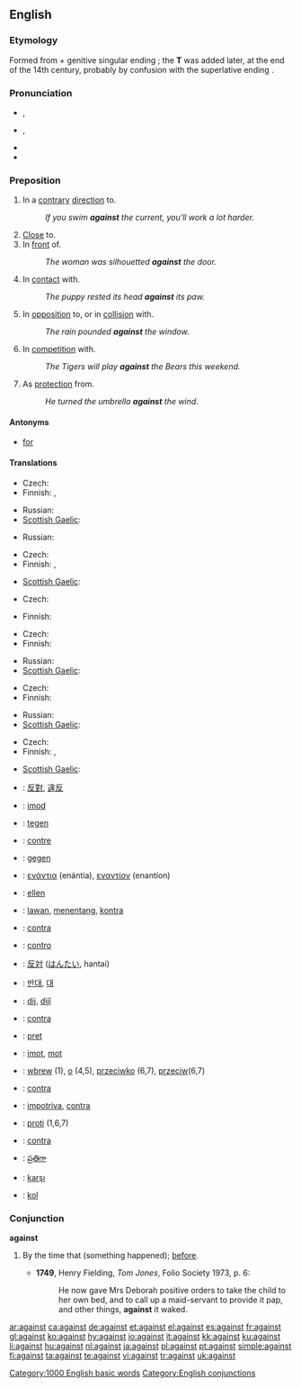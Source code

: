 ==English==
{{rank|again|also|away|147|against|though|get|eyes}}

===Etymology===
Formed from {{term|again}} + genitive singular ending {{term||-es}}; the '''T''' was added later, at the end of the 14th century, probably by confusion with the superlative ending {{term|-est}}.

===Pronunciation===
* {{a|UK}} {{IPA|/əˈgɛnst/|/əˈgeɪnst/}}, {{SAMPA|/@"gEnst/|/@"geInst/}}
* {{a|US}} {{IPA|/əˈgɛnst/}}, {{SAMPA|/@"gEnst/}}
* {{audio|en-us-against.ogg|Audio (US)}}
* {{hyphenation|a|gainst}}

===Preposition===
{{infl|en|preposition}}

# In a [[contrary]] [[direction]] to.
#: ''If you swim '''against''' the current, you'll work a lot harder.''
# [[close|Close]] to.
# In [[front]] of.
#: ''The woman was silhouetted '''against''' the door.''
# In [[contact]] with.
#: ''The puppy rested its head '''against''' its paw.''
# In [[opposition]] to, or in [[collision]] with.
#: ''The rain pounded '''against''' the window.''
# In [[competition]] with.
#: ''The Tigers will play '''against''' the Bears this weekend.''
# As [[protection]] from.
#: ''He turned the umbrella '''against''' the wind.''

====Antonyms====
* [[for]]

====Translations====
{{trans-top|in a contrary direction to}}
* Czech: {{t+|cs|proti}}
* Finnish: {{t+|fi|vastaan}}, {{t|fi|vastavirtaan}}
{{trans-mid}}
* Russian: {{t+|ru|против|tr=prótiv|sc=Cyrl}}
* [[Scottish Gaelic]]: {{t-|gd|an aghaidh|xs=Scottish Gaelic}}
{{trans-bottom}}

{{trans-top|close to}}
* Russian: {{t+|ru|напротив|tr=naprótiv|sc=Cyrl}}
{{trans-mid}}
{{trans-bottom}}

{{trans-top|in front of}}
* Czech: {{t+|cs|proti}}
* Finnish: {{t+|fi|edessä}}, {{t-|fi|vasten}}
{{trans-mid}}
* [[Scottish Gaelic]]: {{t-|gd|mu choinneimh|xs=Scottish Gaelic}}
{{trans-bottom}}

{{trans-top|in contact with}}
* Czech: {{t+|cs|o}}
{{trans-mid}}
* Finnish: {{t-|fi|vasten}}
{{trans-bottom}}

{{trans-top|in opposition to}}
* Czech: {{t+|cs|proti}}
* Finnish: {{t-|fi|vasten}}
{{trans-mid}}
* Russian: {{t+|ru|против|tr=prótiv|sc=Cyrl}}
* [[Scottish Gaelic]]: {{t-|gd|an aghaidh|xs=Scottish Gaelic}}
{{trans-bottom}}

{{trans-top|in competition with}}
* Czech: {{t+|cs|proti}}
* Finnish: {{t+|fi|vastaan}}
{{trans-mid}}
* Russian: {{t+|ru|против|tr=prótiv|sc=Cyrl}}
* [[Scottish Gaelic]]: {{t-|gd|an aghaidh|xs=Scottish Gaelic}}
{{trans-bottom}}

{{trans-top|as protection from}}
* Czech: {{t+|cs|proti}}
* Finnish: {{t+|fi|vastaan}}, {{t-|fi|vasten}}
{{trans-mid}}
* [[Scottish Gaelic]]: {{t-|gd|an aghaidh|xs=Scottish Gaelic}}
{{trans-bottom}}

{{checktrans-top}}
* {{ttbc|Chinese}}: [[反對]], [[違反]]
* {{ttbc|Danish}}: [[imod]]
* {{ttbc|Dutch}}: [[tegen]]
* {{ttbc|French}}: [[contre]]
* {{ttbc|German}}: [[gegen]]
* {{ttbc|Greek}}: [[ενάντια]] (enántia), [[εναντίον]] (enantíon)
* {{ttbc|Hungarian}}: [[ellen]]
* {{ttbc|Indonesian}}: [[lawan]], [[tentang|menentang]], [[kontra]]
* {{ttbc|Interlingua}}: [[contra]]
* {{ttbc|Italian}}: [[contro]]
* {{ttbc|Japanese}}: [[反対]] ([[はんたい]], hantai)
{{checktrans-mid}}
* {{ttbc|Korean}}: [[반대]], [[대]]
* {{ttbc|Kurdish}}: [[dij]], [[dijî]]
* {{ttbc|Latin}}: [[contra]]
* {{ttbc|Latvian}}: [[pret]]
* {{ttbc|Norwegian}}: [[imot]], [[mot]]
* {{ttbc|Polish}}: [[wbrew]] (1), [[o]] (4,5), [[przeciwko]] (6,7), [[przeciw]](6,7)
* {{ttbc|Portuguese}}: [[contra]]
* {{ttbc|Romanian}}: [[impotriva]], [[contra]]
* {{ttbc|Slovene}}: [[proti]] (1,6,7)
* {{ttbc|Spanish}}: [[contra]]
* {{ttbc|Telugu}}: [[ప్రతిగా]]
* {{ttbc|Turkish}}: [[karşı]]
* {{ttbc|Volapük}}: [[kol]]
{{checktrans-bottom}}

===Conjunction===
'''against'''

# {{obsolete}} By the time that (something happened); [[before]].
#* '''1749''', Henry Fielding, ''Tom Jones'', Folio Society 1973, p. 6:
#*: He now gave Mrs Deborah positive orders to take the child to her own bed, and to call up a maid-servant to provide it pap, and other things, '''against''' it waked.

[[Category:1000 English basic words]]
[[Category:English conjunctions]]

[[ar:against]]
[[ca:against]]
[[de:against]]
[[et:against]]
[[el:against]]
[[es:against]]
[[fr:against]]
[[gl:against]]
[[ko:against]]
[[hy:against]]
[[io:against]]
[[it:against]]
[[kk:against]]
[[ku:against]]
[[li:against]]
[[hu:against]]
[[nl:against]]
[[ja:against]]
[[pl:against]]
[[pt:against]]
[[simple:against]]
[[fi:against]]
[[ta:against]]
[[te:against]]
[[vi:against]]
[[tr:against]]
[[uk:against]]